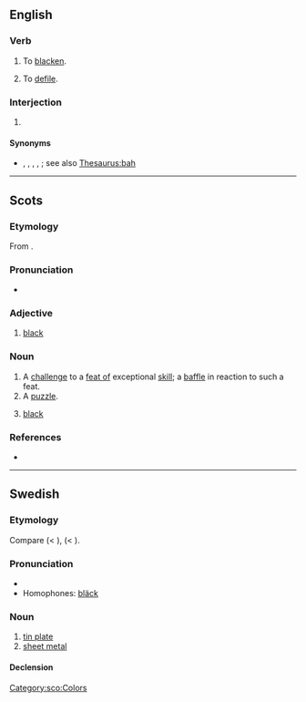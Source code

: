{{also|Bleck|Bléck}}
==English==

===Verb===
{{en-verb}}

# {{lb|en|obsolete|dialect}} To [[blacken]].
# {{lb|en|obsolete|dialect}} To [[defile]].
#: {{rfquotek|en|Wyclif}}

{{Webster 1913}}

===Interjection===
{{en-interj}}

# {{lb|en|rare}} {{alternative form of|en|blech}}

====Synonyms====
* {{l|en|feh}}, {{l|en|pfaugh}}, {{l|en|pish}}, {{l|en|pshaw}}, {{l|en|pooh}}; see also [[Thesaurus:bah]]

----

==Scots==

===Etymology===
From {{der|sco|ang|blæc}}.

===Pronunciation===
* {{IPA|sco|/blɛk/}}

===Adjective===
{{colorbox|black}} {{sco-adj|blecker|bleckest}}

# {{lb|sco|South Scots}} [[black]]

===Noun===
{{head|sco|noun}}

# A [[challenge]] to a [[feat of skill|feat of]] exceptional [[skill]]; a [[baffle]] in reaction to such a feat.
# A [[puzzle]].
# {{lb|sco|South Scots}} [[black]]

===References===
* {{R:DSL|url=https://www.dsl.ac.uk/entry/snd/bleck_n1_v1|pos=''n.''{{sup|1}}, ''v.''{{sup|1}}|noformat=yes}}

[[Category:sco:Colors]]

----

==Swedish==

===Etymology===
Compare {{cog|da|blik}} (< {{cog|gml|bleck}}), {{cog|de|Blech}} (< {{cog|goh|bleh}}).

===Pronunciation===
* {{IPA|sv|/blɛk/}}
* Homophones: [[bläck]]

===Noun===
{{sv-noun|n}}

# [[tin plate]]
# [[sheet metal]]

====Declension====
{{sv-noun-irreg-n|2=blecket}}